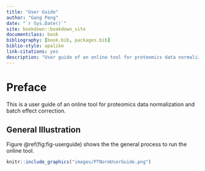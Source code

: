 ```yaml
--- 
title: "User Guide"
author: "Gang Peng"
date: "`r Sys.Date()`"
site: bookdown::bookdown_site
documentclass: book
bibliography: [book.bib, packages.bib]
biblio-style: apalike
link-citations: yes
description: "User guide of an online tool for proteomics data normalization and batch effect correction"
---
```


# Preface {-}
This is a user guide of an online tool for proteomics data normalization and batch effect correction.

## General Illustration

Figure \@ref(fig:fig-userguide) shows the the general process to run the online tool.

```r
knitr::include_graphics("images/PTNormUserGuide.png")
```
